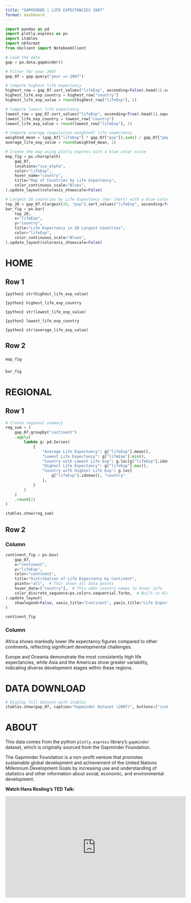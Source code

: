 ```yaml
---
title: "GAPMINDER | LIFE EXPECTANCIES 2007"  
format: dashboard   
---
```


```python
import pandas as pd
import plotly.express as px
import itables
import nbformat
from nbclient import NotebookClient

# Load the data
gap = px.data.gapminder()

# Filter for year 2007
gap_07 = gap.query("year == 2007")

# Compute highest life expectancy
highest_row = gap_07.sort_values("lifeExp", ascending=False).head(1).squeeze()
highest_life_exp_country = highest_row["country"]
highest_life_exp_value = round(highest_row["lifeExp"], 1)

# Compute lowest life expectancy
lowest_row = gap_07.sort_values("lifeExp", ascending=True).head(1).squeeze()
lowest_life_exp_country = lowest_row["country"]
lowest_life_exp_value = round(lowest_row["lifeExp"], 1)

# Compute average (population-weighted) life expectancy
weighted_mean = (gap_07["lifeExp"] * gap_07["pop"]).sum() / gap_07["pop"].sum()
average_life_exp_value = round(weighted_mean, 1)

# Create the map using plotly express with a blue color scale
map_fig = px.choropleth(
    gap_07,
    locations="iso_alpha",
    color="lifeExp",
    hover_name="country",
    title="Map of Countries by Life Expectancy",
    color_continuous_scale="Blues",
).update_layout(coloraxis_showscale=False)

# Largest 20 countries by Life Expectancy (bar chart) with a blue color scale
top_20 = gap_07.nlargest(20, "pop").sort_values("lifeExp", ascending=True)
bar_fig = px.bar(
    top_20,
    x="lifeExp",
    y="country",
    title="Life Expectancy in 20 Largest Countries",
    color="lifeExp",
    color_continuous_scale="Blues",
).update_layout(coloraxis_showscale=False)

```

# HOME

## Row 1 {height=30%}

::: {.valuebox icon="heart" color="#1E90FF" title="Highest Life Expectancy"}

`{python} str(highest_life_exp_value)`

`{python} highest_life_exp_country`

:::

::: {.valuebox icon="thermometer" color="#87CEFA" title="Lowest Life Expectancy"} 

`{python} str(lowest_life_exp_value)`

`{python} lowest_life_exp_country`

:::

::: {.valuebox icon="graph-up" color="#4682B4" title="Average Life Expectancy"}

`{python} str(average_life_exp_value)`

:::

## Row 2 {height=60%}

### {width=70%}

```python
map_fig
```

### {width=40%}

```python
bar_fig
```

# REGIONAL

## Row 1 {height=30%}

```python
# Create regional summary
reg_sum = (
    gap_07.groupby("continent")
    .apply(
        lambda g: pd.Series(
            {
                "Average Life Expectancy": g["lifeExp"].mean(),
                "Lowest Life Expectancy": g["lifeExp"].min(),
                "Country with Lowest Life Exp": g.loc[g["lifeExp"].idxmin(), "country"],
                "Highest Life Expectancy": g["lifeExp"].max(),
                "Country with Highest Life Exp": g.loc[
                    g["lifeExp"].idxmax(), "country"
                ],
            }
        )
    )
    .round(2)
)

itables.show(reg_sum)
```

## Row 2 {height=70%}

### Column {width="80%"}

```python
continent_fig = px.box(
    gap_07,
    x="continent",
    y="lifeExp",
    color="continent",
    title="Distribution of Life Expectancy by Continent",
    points="all",  # This shows all data points
    hover_data=["country"],  # This adds country names to hover info
    color_discrete_sequence=px.colors.sequential.Turbo,  # Built-in Blues palette
).update_layout(
    showlegend=False, xaxis_title="Continent", yaxis_title="Life Expectancy (years)"
)

continent_fig
```

### Column {width="20%"}

Africa shows markedly lower life expectancy figures compared to other continents, reflecting significant developmental challenges.

Europe and Oceania demonstrate the most consistently high life expectancies, while Asia and the Americas show greater variability, indicating diverse development stages within these regions.

# DATA DOWNLOAD

```python
# Display full dataset with itables
itables.show(gap_07, caption="Gapminder Dataset (2007)", buttons=["csvHtml5"])
```


# ABOUT

This data comes from the python `plotly.express` library’s `gapminder` dataset, which is originally sourced from the Gapminder Foundation.

The Gapminder Foundation is a non-profit venture that promotes sustainable global development and achievement of the United Nations Millennium Development Goals by increasing use and understanding of statistics and other information about social, economic, and environmental development.

**Watch Hans Rosling’s TED Talk:**

<iframe width="560" height="315" src="https://www.youtube.com/embed/hVimVzgtD6w?si=dKHepC5EXhjaXOe2" title="YouTube video player" frameborder="0" allow="accelerometer; autoplay; clipboard-write; encrypted-media; gyroscope; picture-in-picture; web-share" referrerpolicy="strict-origin-when-cross-origin" allowfullscreen></iframe>